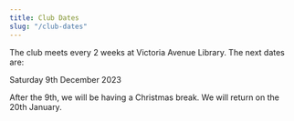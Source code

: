 ```yaml
---
title: Club Dates
slug: "/club-dates"
---
```


The club meets every 2 weeks at Victoria Avenue Library. The next dates are:

Saturday 9th December 2023

After the 9th, we will be having a Christmas break. We will return on the 20th January.